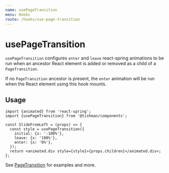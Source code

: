```yaml
---
name: usePageTransition
menu: Hooks
route: /hooks/use-page-transition
---
```


# usePageTransition

`usePageTransition` configures `enter` and `leave` react-spring
animations to be run when an ancestor React element is added or removed
as a child of a `PageTransition`.

If no `PageTransition` ancestor is present, the `enter` animation
will be run when the React element using this hook mounts.

## Usage

```tsx
import {animated} from 'react-spring';
import {usePageTransition} from '@tishman/components';

const SlideFromLeft = (props) => {
  const style = usePageTransition({
    initial: {x: '-100%'},
    leave: {x: '100%'},
    enter: {x: '0%'},
  });
  return <animated.div style={style}>{props.children}</animated.div>;
};
```

See [PageTransition] for examples and more.

[pagetransition]: /components/page-transition
